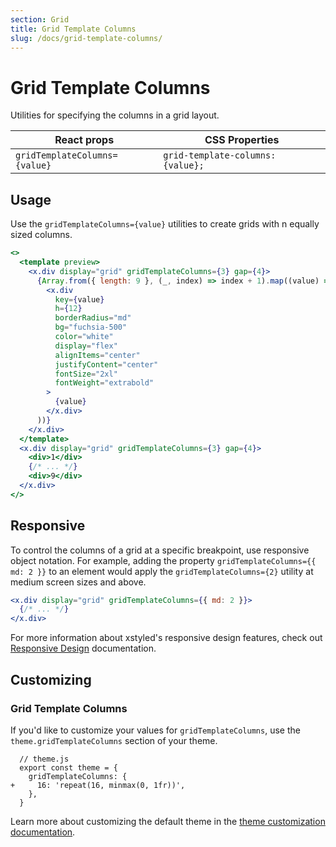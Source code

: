 ```yaml
---
section: Grid
title: Grid Template Columns
slug: /docs/grid-template-columns/
---
```


# Grid Template Columns

Utilities for specifying the columns in a grid layout.

<carbon-ad />

| React props                   | CSS Properties                    |
| ----------------------------- | --------------------------------- |
| `gridTemplateColumns={value}` | `grid-template-columns: {value};` |

## Usage

Use the `gridTemplateColumns={value}` utilities to create grids with n equally sized columns.

```jsx preview color=fuchsia
<>
  <template preview>
    <x.div display="grid" gridTemplateColumns={3} gap={4}>
      {Array.from({ length: 9 }, (_, index) => index + 1).map((value) => (
        <x.div
          key={value}
          h={12}
          borderRadius="md"
          bg="fuchsia-500"
          color="white"
          display="flex"
          alignItems="center"
          justifyContent="center"
          fontSize="2xl"
          fontWeight="extrabold"
        >
          {value}
        </x.div>
      ))}
    </x.div>
  </template>
  <x.div display="grid" gridTemplateColumns={3} gap={4}>
    <div>1</div>
    {/* ... */}
    <div>9</div>
  </x.div>
</>
```

## Responsive

To control the columns of a grid at a specific breakpoint, use responsive object notation. For example, adding the property `gridTemplateColumns={{ md: 2 }}` to an element would apply the `gridTemplateColumns={2}` utility at medium screen sizes and above.

```jsx
<x.div display="grid" gridTemplateColumns={{ md: 2 }}>
  {/* ... */}
</x.div>
```

For more information about xstyled's responsive design features, check out [Responsive Design](/docs/responsive-design/) documentation.

## Customizing

### Grid Template Columns

If you'd like to customize your values for `gridTemplateColumns`, use the `theme.gridTemplateColumns` section of your theme.

```diffjs
  // theme.js
  export const theme = {
    gridTemplateColumns: {
+     16: 'repeat(16, minmax(0, 1fr))',
    },
  }
```

Learn more about customizing the default theme in the [theme customization documentation](/docs/theme/).
